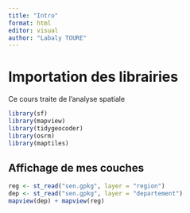 ```yaml
---
title: "Intro"
format: html
editor: visual
author: "Labaly TOURE"
---
```


# Importation des librairies
Ce cours traite de l'analyse spatiale 
```r
library(sf)
library(mapview)
library(tidygeocoder)
library(osrm)
library(maptiles)
```

## Affichage de mes couches

```r
reg <- st_read("sen.gpkg", layer = "region")
dep <- st_read("sen.gpkg", layer = "departement")
mapview(dep) + mapview(reg)
```
